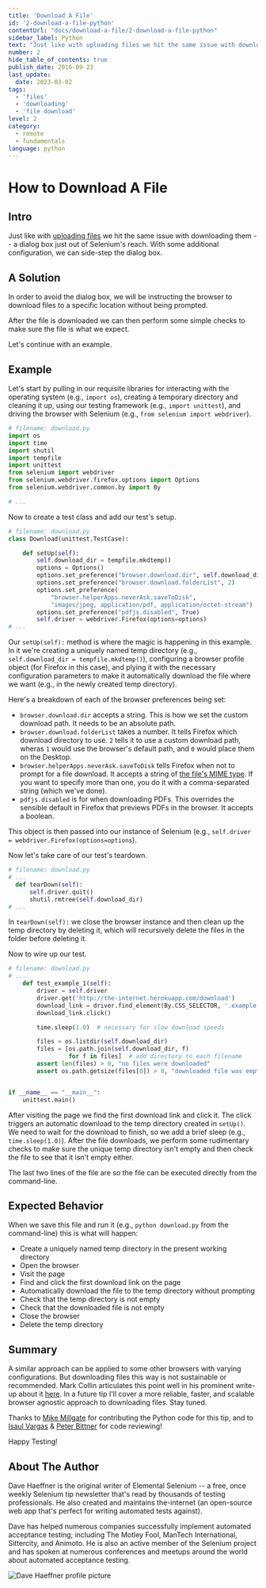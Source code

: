 ```yaml
---
title: 'Download A File'
id: '2-download-a-file-python'
contentUrl: "docs/download-a-file/2-download-a-file-python"
sidebar_label: Python
text: "Just like with uploading files we hit the same issue with downloading them a dialog box just out of Selenium's reach. With some additional configuration, we can side-step the dialog box."
number: 2
hide_table_of_contents: true
publish_date: 2016-09-23
last_update:
  date: 2023-03-02
tags:
  - 'files'
  - 'downloading'
  - 'file download'
level: 2
category:
  - remote
  - fundamentals
language: python
---
```


# How to Download A File

## Intro

Just like with [uploading files](/docs/how-to-upload-a-file/) we hit the same issue with downloading them -- a dialog box
just out of Selenium's reach. With some additional configuration, we can side-step the dialog box.

## A Solution

In order to avoid the dialog box, we will be instructing the browser to download files to a specific location without being prompted.

After the file is downloaded we can then perform some simple checks to make sure the file is what we expect.

Let's continue with an example.

## Example

Let's start by pulling in our requisite libraries for interacting with the operating system (e.g., `import os`), creating a temporary directory and cleaning it up, using our testing framework (e.g., `import unittest`), and driving the browser with Selenium (e.g., `from selenium import webdriver`).

```python
# filename: download.py
import os
import time
import shutil
import tempfile
import unittest
from selenium import webdriver
from selenium.webdriver.firefox.options import Options
from selenium.webdriver.common.by import By

# ...
```

Now to create a test class and add our test's setup.

```python
# filename: download.py
class Download(unittest.TestCase):

    def setUp(self):
        self.download_dir = tempfile.mkdtemp()
        options = Options()
        options.set_preference("browser.download.dir", self.download_dir)
        options.set_preference("browser.download.folderList", 2)
        options.set_preference(
            "browser.helperApps.neverAsk.saveToDisk",
            "images/jpeg, application/pdf, application/octet-stream")
        options.set_preference("pdfjs.disabled", True)
        self.driver = webdriver.Firefox(options=options)
# ...
```

Our `setUp(self):` method is where the magic is happening in this example. In it we're creating a uniquely named temp directory (e.g., `self.download_dir = tempfile.mkdtemp()`), configuring a browser profile object (for Firefox in this case), and plying it with the necessary configuration parameters to make it automatically download the file where we want (e.g., in the newly created temp directory).

Here's a breakdown of each of the browser preferences being set:

+ `browser.download.dir` accepts a string. This is how we set the custom download path. It needs to be an absolute path.
+ `browser.download.folderList` takes a number. It tells Firefox which download directory to use. `2` tells it to use a custom download path, wheras `1` would use the browser's default path, and `0` would place them on the Desktop.
+ `browser.helperApps.neverAsk.saveToDisk` tells Firefox when not to prompt for a file download. It accepts a string of [the file's MIME type](http://en.wikipedia.org/wiki/Internet_media_type). If you want to specify more than one, you do it with a comma-separated string (which we've done).
+ `pdfjs.disabled` is for when downloading PDFs. This overrides the sensible default in Firefox that previews PDFs in the browser. It accepts a boolean.

This object is then passed into our instance of Selenium (e.g., `self.driver = webdriver.Firefox(options=options`).

Now let's take care of our test's teardown.

```python
# filename: download.py
# ...
  def tearDown(self):
      self.driver.quit()
      shutil.rmtree(self.download_dir)
# ...
```

In `tearDown(self):` we close the browser instance and then clean up the temp directory by deleting it, which will recursively delete the files in the folder before deleting it.

Now to wire up our test.

```python
# filename: download.py
# ...
    def test_example_1(self):
        driver = self.driver
        driver.get('http://the-internet.herokuapp.com/download')
        download_link = driver.find_element(By.CSS_SELECTOR, '.example a')
        download_link.click()

        time.sleep(1.0)  # necessary for slow download speeds

        files = os.listdir(self.download_dir)
        files = [os.path.join(self.download_dir, f)
                 for f in files]  # add directory to each filename
        assert len(files) > 0, "no files were downloaded"
        assert os.path.getsize(files[0]) > 0, "downloaded file was empty"


if __name__ == "__main__":
    unittest.main()
```

After visiting the page we find the first download link and click it. The click triggers an automatic download to the temp directory created in `setUp()`. We need to wait for the download to finish, so we add a brief sleep (e.g., `time.sleep(1.0)`). After the file downloads, we perform some rudimentary checks to make sure the unique temp directory isn't empty and then check the file to see that it isn't empty either.

The last two lines of the file are so the file can be executed directly from the command-line.

## Expected Behavior

When we save this file and run it (e.g., `python download.py` from the command-line) this is what will happen:

+ Create a uniquely named temp directory in the present working directory
+ Open the browser
+ Visit the page
+ Find and click the first download link on the page
+ Automatically download the file to the temp directory without prompting
+ Check that the temp directory is not empty
+ Check that the downloaded file is not empty
+ Close the browser
+ Delete the temp directory

## Summary

A similar approach can be applied to some other browsers with varying configurations. But downloading files this way is not sustainable or recommended. Mark Collin articulates this point well in his prominent write-up about it [here](http://ardesco.lazerycode.com/index.php/2012/07/how-to-download-files-with-selenium-and-why-you-shouldnt/). In a future tip I'll cover a more reliable, faster, and scalable browser agnostic approach to downloading files. Stay tuned.

Thanks to [Mike Millgate](https://github.com/trabulmonkee) for contributing the Python code for this tip, and to [Isaul Vargas](https://github.com/Dude-X) & [Peter Bittner](https://github.com/bittner) for code reviewing!

Happy Testing!

## About The Author

Dave Haeffner is the original writer of Elemental Selenium -- a free, once weekly Selenium tip newsletter that's read by thousands of testing professionals. He also created and maintains the-internet (an open-source web app that's perfect for writing automated tests against).

Dave has helped numerous companies successfully implement automated acceptance testing; including The Motley Fool, ManTech International, Sittercity, and Animoto. He is also an active member of the Selenium project and has spoken at numerous conferences and meetups around the world about automated acceptance testing.

![Dave Haeffner profile picture](/img/authors/dave-haeffner.jpeg#author-img 'a title')

